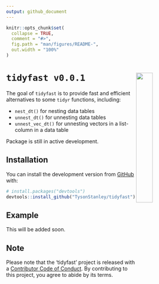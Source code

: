 ```yaml
---
output: github_document
---
```


<!-- README.md is generated from README.Rmd. Please edit that file -->

```r
knitr::opts_chunk$set(
  collapse = TRUE,
  comment = "#>",
  fig.path = "man/figures/README-",
  out.width = "100%"
)
```

# `tidyfast v0.0.1` <img src=".graphics/tidyfast_hex.png" align="right" width="30%" height="30%" />

<!-- badges: start -->
<!-- badges: end -->

The goal of `tidyfast` is to provide fast and efficient alternatives to some `tidyr` functions, including:

- `nest_dt()` for nesting data tables
- `unnest_dt()` for unnesting data tables
- `unnest_vec_dt()` for unnesting vectors in a list-column in a data table

Package is still in active development.

## Installation

You can install the development version from [GitHub](https://github.com/) with:

``` r
# install.packages("devtools")
devtools::install_github("TysonStanley/tidyfast")
```
## Example

This will be added soon.



## Note

Please note that the 'tidyfast' project is released with a [Contributor Code of Conduct](.github/CODE_OF_CONDUCT.md). By contributing to this project, you agree to abide by its terms.
